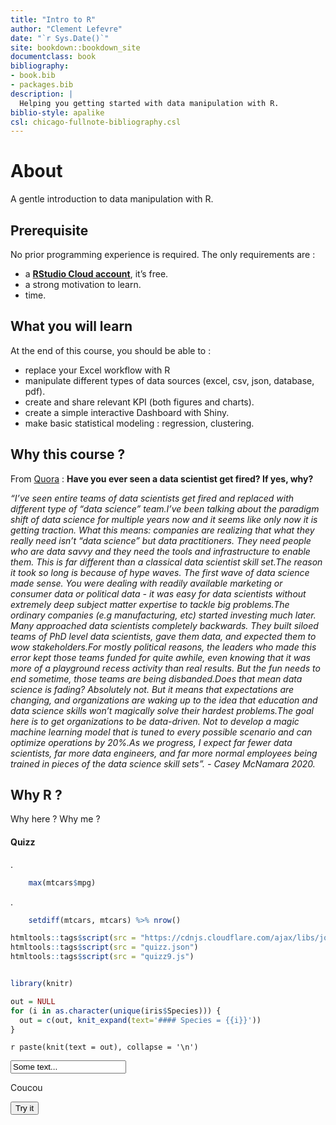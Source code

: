 ```yaml
--- 
title: "Intro to R"
author: "Clement Lefevre"
date: "`r Sys.Date()`"
site: bookdown::bookdown_site
documentclass: book
bibliography:
- book.bib
- packages.bib
description: |
  Helping you getting started with data manipulation with R.
biblio-style: apalike
csl: chicago-fullnote-bibliography.csl
---
```


# About  {-}

A gentle introduction to data manipulation with R. 



## Prerequisite   {-}

No prior programming experience is required. The only requirements are :

- a [**RStudio Cloud account**](https://rstudio.cloud/), it's free.
- a strong motivation to learn.
- time.



## What you will learn  {-}

At the end of this course, you should be able to :

- replace your Excel workflow with R
- manipulate different types of data sources (excel, csv, json, database, pdf).
- create and share relevant KPI (both figures and charts).
- create a simple interactive Dashboard with Shiny.
- make basic statistical modeling : regression, clustering.


## Why this course ?  {-}

From [Quora](https://qr.ae/pGDngn) : **Have you ever seen a data scientist get fired? If yes, why?**

*"I’ve seen entire teams of data scientists get fired and replaced with different type of “data science” team.I’ve been talking about the paradigm shift of data science for multiple years now and it seems like only now it is getting traction. What this means: companies are realizing that what they really need isn’t “data science” but data practitioners. They need people who are data savvy and they need    the tools and infrastructure to enable them. This is far different than a classical data scientist skill set.The reason it took so long is because of hype waves. The first wave of data science made sense. You were dealing with readily available marketing or consumer data or political data - it was easy for data scientists without extremely deep subject matter expertise to tackle big problems.The ordinary companies (e.g manufacturing, etc) started investing much later. Many approached data scientists completely backwards. They built siloed teams of PhD level data scientists, gave them data, and expected them to wow stakeholders.For mostly political reasons, the leaders who made this error kept those teams funded for quite awhile, even knowing that it was more of a playground recess activity than real results. But the fun needs to end sometime, those teams are being disbanded.Does that mean data science is fading? Absolutely not. But it means that expectations are changing, and organizations are waking up to the idea that education and data science skills won’t magically solve their hardest problems.The goal here is to get organizations to be data-driven. Not to develop a magic machine learning model that is tuned to every possible scenario and can optimize operations by 20%.As we progress, I expect far fewer data scientists, far more data engineers, and far more normal employees being trained in pieces of the data science skill sets". - Casey McNamara  2020.*


## Why R ?  {-}
Why here ? Why me ?




#### Quizz {-}

<div id="main_Quizz">
<div id="Quizz_1" ></div>
<div id="Answer_1" class="toggle"><p id="p_Answer_1">.</p>
```r
    max(mtcars$mpg)
```
</div>


<div id="Quizz_2" tabindex=-1></div>
<div id="Answer_2" class="toggle"><p id="p_Answer_2">.</p>
```r
    setdiff(mtcars, mtcars) %>% nrow()
```
</div>
</div>


```r
htmltools::tags$script(src = "https://cdnjs.cloudflare.com/ajax/libs/jquery/3.3.1/jquery.min.js")
htmltools::tags$script(src = "quizz.json")
htmltools::tags$script(src = "quizz9.js")
```


```js

```




```r
library(knitr)
```

```r
out = NULL
for (i in as.character(unique(iris$Species))) {
  out = c(out, knit_expand(text='#### Species = {{i}}'))
}


```

`r paste(knit(text = out), collapse = '\n')`


<input type="text" id="Q1" value="Some text...">

<p id="A1">Coucou</p>


<button onclick="checkAnswer('Q1', 'A1')">Try it</button>

